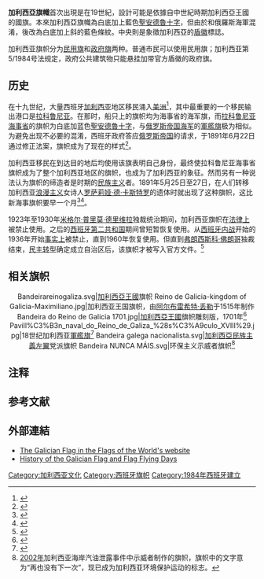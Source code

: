 {{Infobox National flag
| Name = 加利西亚政府旗帜
| Image = Flag of Galicia.svg
| Nickname =
| Morenicks =
| Use = 010000
| Symbol = 
| Proportion = 2:3
| Adoption =1984年5月29日
| Design = 
| Designer =
}}
{{Infobox National flag
| Name = 加利西亚民用旗帜
| Image = Bandeira_galega_civil.svg
| Nickname =
| Morenicks =
| Use = 100000
| Symbol = 
| Proportion = 2:3
| Adoption =1981年4月6日
| Design = 
| Designer =
}}
'''加利西亞旗幟'''首次出現是在19世紀，設計可能是依據自中世紀時期加利西亞王國的國旗。本來加利西亞旗幟為白底加上藍色[[圣安得烈十字|聖安德魯十字]]，但由於和俄羅斯海軍混淆，後改為白底加上斜的藍色條紋。中央則是象徵加利西亞的[[盾徽|盾徽]]標誌。

加利西亚旗帜分为[[民用旗|民用旗]]和[[政府旗|政府旗]]两种。普通市民可以使用民用旗；加利西亚第5/1984号法规定，政府公共建筑物只能悬挂加带官方盾徽的政府旗。
==历史==
在十九世纪，大量西班牙[[加利西亚_(西班牙)|加利西亚]]地区移民涌入[[美洲|美洲]]<ref>{{cite book |editor=Renée DePalma, Antía Pérez-Caramés |title=Galician Migrations: A Case Study of Emerging Super-diversity |date=2017 |publisher=Springer |isbn=9783319663050 |page=vi |url=https://books.google.com/books?id=5Lw6DwAAQBAJ&pg=PR6& |accessdate=2019-02-17 |language=en |archive-date=2019-07-18 |archive-url=https://web.archive.org/web/20190718164324/https://books.google.com/books?id=5Lw6DwAAQBAJ&pg=PR6& }}</ref>，其中最重要的一个移民输出港口是[[拉科鲁尼亚|拉科鲁尼亚]]。在那时，船只上的旗帜均为海事省的海军旗，而[[拉科鲁尼亚海事省|拉科鲁尼亚海事省]]的旗帜为白底加蓝色[[圣安得烈十字|聖安德魯十字]]，与[[俄罗斯帝国海军|俄罗斯帝国海军]]的[[軍艦旗|軍艦旗]]极为相似。为避免出现不必要的混淆，西班牙政府答应[[俄罗斯帝国|俄罗斯帝国]]的请求，于1891年6月22日通过修正法案，旗帜成为了现在的样式<ref>{{cite web|title=Crónica regional|url=http://galiciana.bibliotecadegalicia.xunta.es/gl/catalogo_imagenes/grupo.cmd?path=1052738&presentacion=pagina&posicion=2|accessdate=2014-02-28|work=El Regional: Diario de Lugo nº 2.583|date=1891-07-08|page=2|format=TIFF|language=es|archive-date=2014-03-05|archive-url=https://web.archive.org/web/20140305113323/http://galiciana.bibliotecadegalicia.xunta.es/gl/catalogo_imagenes/grupo.cmd?path=1052738&presentacion=pagina&posicion=2|dead-url=no}}</ref>。

加利西亚移民在到达目的地后均使用该旗表明自己身份，最终使拉科鲁尼亚海事省旗帜成为了整个加利西亚地区的旗帜，也成为了加利西亚的象征。然而另有一种说法认为旗帜的缔造者是{{tsl|en|Rexurdimento|加利西亚语复兴}}时期的[[加利西亚民族主义|民族主义]]者。1891年5月25日至27日，在人们转移加利西亚[[浪漫主义|浪漫主义]]女诗人[[罗萨莉娅·德·卡斯特罗|罗萨莉娅·德·卡斯特罗]]的遗体时就出现了这种旗帜，这比新海事旗帜要早一个月<ref>{{cite web|url=http://consellodacultura.gal/mediateca/extras/CCG_2007_Os-simbolos-de-Galicia.pdf|title=Os Símbolos de Galicia|author1=Consello da Cultura Galega|author2=Real Academia Galega|isbn=978-84-96530-46-1|pages=81-88|language=gl|accessdate=2019-02-17|archive-date=2019-06-19|archive-url=https://web.archive.org/web/20190619160427/http://consellodacultura.gal/mediateca/extras/CCG_2007_Os-simbolos-de-Galicia.pdf|dead-url=yes}}</ref><ref>{{cite web|title=La bandera gallega blanca y azul|url=http://galiciana.bibliotecadegalicia.xunta.es/gl/catalogo_imagenes/grupo.cmd?path=1108212&presentacion=pagina&posicion=14|language=es|accessdate=2014-02-27|work=El Pueblo Gallego nº 3.590|date=1935-10-09|page=14|format=TIFF|author=Adelardo Novo|quote=Hubo que modificar la matrícula...a la bandera gallega.|archive-url=https://web.archive.org/web/20140304020905/http://galiciana.bibliotecadegalicia.xunta.es/gl/catalogo_imagenes/grupo.cmd?path=1108212&presentacion=pagina&posicion=14|archive-date=2014-03-04|dead-url=yes}}</ref>。
{{cquote|加利西亚旗帜的颜色：以白色为底色，左上至右下的对角线穿过一条蓝色宽带。|《加利西亚公报》|1892年<ref>{{cite web|title=Estandarte para el Centro Gallego de la Habana|url=http://galiciana.bibliotecadegalicia.xunta.es/gl/catalogo_imagenes/grupo.cmd?path=1070871&presentacion=pagina&posicion=1|accessdate=2014-02-27|work=Gaceta de Galicia nº 87|date=1892-04-19|page=1|format=TIFF|language=es|location=[[Santiago_de_Compostela|Santiago de Compostela]]|quote=Los colores de la bandera de Galicia: campo blanco dividido por ancha banda azul diagonal, de izquierda a derecha.}}</ref>}}

1923年至1930年[[米格尔·普里莫·德里维拉|米格尔·普里莫·德里维拉]]独裁统治期间，加利西亚旗帜在[[De_jure|法律上]]被禁止使用。之后的[[西班牙第二共和国|西班牙第二共和国]]期间曾短暂恢复使用。从[[西班牙内战|西班牙内战]]开始的1936年开始[[De_facto|事实上]]被禁止，直到1960年恢复使用。但直到[[弗朗西斯科·佛朗哥|弗朗西斯科·佛朗哥]]独裁结束，[[西班牙民主转型|民主转型]]确定成立自治区后，该旗帜才被写入官方文件。<ref>{{cite book |author=Francisco F. Martínez |title=Os símbolos de Galicia |url=http://www.es.parlamentodegalicia.es/sitios/web/Publicacions/Os%20Simbolos%20de%20Galicia.pdf |publisher=Parlamento de Galicia |accessdate=2019-02-17 |isbn=978-84-7836-101-4 |page=96 |language=gl |date=2013 |archive-date=2019-02-18 |archive-url=https://web.archive.org/web/20190218081743/http://www.es.parlamentodegalicia.es/sitios/web/Publicacions/Os%20Simbolos%20de%20Galicia.pdf |dead-url=yes }}</ref>

{{cquote|加利西亚旗帜在自治区公共建筑物和政府办公楼上悬挂时，必须带有官方盾徽。|加利西亚第5/1984号法|第2-2条<ref>{{cite Wikisource|wslanguage=gl|wslink=Lei de símbolos de Galicia|publisher=Diario Oficial de Galicia|date=1984-05-29|location=Santiago de Compostela|language=gl|title=Lei 5/1984, do 29 de maio, de símbolos de Galicia}}</ref>}}

==相关旗帜==
<center><gallery>
Bandeirareinogaliza.svg|[[加利西亞王國|加利西亞王國]]旗帜
Reino de Galicia-kingdom of Galicia-Maximiliano.jpg|加利西亚王国旗帜，由[[阿尔布雷希特·丢勒|阿尔布雷希特·丢勒]]于1515年制作
Bandeira do Reino de Galicia 1701.jpg|[[加利西亞王國|加利西亞王國]]旗帜雕刻版，1701年<ref>{{cite web|url=http://gallica.bnf.fr/ark:/12148/btv1b69472084/|accessdate=2014-03-03|title=La ceremonie du mariage du roy d'Espagne avec la Princesse Marie Louise Gabrielle de Savoye seconde fille du Duc de Savoye|author=Denis Landry|date=1701-11-05|location=[[菲格雷斯|Figueras]], Cataluña|language=fr|archive-date=2014-11-12|archive-url=https://web.archive.org/web/20141112172122/http://gallica.bnf.fr/ark:/12148/btv1b69472084|dead-url=no}}</ref>
Pavill%C3%B3n_naval_do_Reino_de_Galiza_%28s%C3%A9culo_XVIII%29.jpg|18世纪加利西亚[[軍艦旗|軍艦旗]]<ref>{{cite web|title=Pavillon de Galice|url=http://reader.digitale-sammlungen.de/en/fs1/object/display/bsb10871829_00281.html|accessdate=2014-02-28|work=Les pavillons, ou banniéres, que la plûpart des nations arborent en mer|author=Nicolaas Witsen, Cornelis van Eyk, Carel Allard|date=1718|editor=chez David Mortier, Libraire|location=[[阿姆斯特丹|Ámsterdam]]|page=56|language=fr|archive-date=2015-04-17|archive-url=https://web.archive.org/web/20150417063902/http://reader.digitale-sammlungen.de/en/fs1/object/display/bsb10871829_00281.html|dead-url=no}}</ref>
Bandeira galega nacionalista.svg|[[加利西亞民族主義|加利西亞民族主義]][[左翼|左翼]]党派旗帜
Bandeira NUNCA MÁIS.svg|环保主义示威者旗帜<ref group="注">[[2002年|2002年]]加利西亚海岸汽油泄露事件中示威者制作的旗帜，旗帜中的文字意为“再也没有下一次”，现已成为加利西亚环境保护运动的标志。</ref>
</gallery></center>
==注释==
{{Reflist|group="注"}}
==参考文献==
{{reflist|2}}
==外部連結==
* [https://web.archive.org/web/20120206182651/http://fotw.vexillum.com/flags/es-ga.html The Galician Flag in the Flags of the World's website]
* [http://www.galicianflag.com/galicia.htm History of the Galician Flag and Flag Flying Days]{{Wayback|url=http://www.galicianflag.com/galicia.htm |date=20070928200433 }}
{{Spanish flags}}
[[Category:加利西亚文化|Category:加利西亚文化]]
[[Category:西班牙旗帜|Category:西班牙旗帜]]
[[Category:1984年西班牙建立|Category:1984年西班牙建立]]